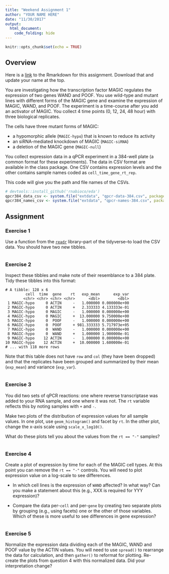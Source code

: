 ```yaml
---
title: "Weekend Assignment 1"
author: "YOUR NAME HERE"
date: "11/30/2017"
output:
  html_document:
    code_folding: hide
---
```


```r
knitr::opts_chunk$set(echo = TRUE)
```

## Overview

Here is a [link](https://raw.githubusercontent.com/rnabioco/eda/master/vignettes/assignment-1.Rmd) to the Rmarkdown for this assignment. Download that and update your name at the top.

You are investigating how the transcription factor MAGIC regulates the expression of two genes WAND and POOF. You use wild-type and mutant lines with different forms of the MAGIC gene and examine the expression of MAGIC, WAND, and POOF. The experiment is a time-course after you add an activator of MAGIC. You collect 4 time points (0, 12, 24, 48 hour) with three biological replicates.

The cells have three mutant forms of MAGIC:

+ a hypomorphic allele (`MAGIC-hypo`) that is known to reduce its activity
+ an siRNA-mediated knockdown of MAGIC (`MAGIC-siRNA`)
+ a deletion of the MAGIC gene (`MAGIC-null`)

You collect expression data in a qPCR experiment in a 384-well plate (a common format for these experiments). The data in CSV format are available in the class package. One CSV contains expression levels and the other contains sample names coded as `cell_time_gene_rt_rep`.

This code will give you the path and file names of the CSVs.

```r
# devtools::install_github('rnabioco/eda')
qpcr384_data_csv <- system.file("extdata", "qpcr-data-384.csv", package = 'eda')
qpcr384_names_csv <- system.file("extdata", "qpcr-names-384.csv", package = 'eda')
```

## Assignment

### Exercise 1

Use a function from the [`readr`](http://readr.tidyverse.org/) library--part of the tidyverse--to load the CSV data. You should have two new tibbles.

```r
```

### Exercise 2

Inspect these tibbles and make note of their resemblance to a 384 plate. Tidy these tibbles into this format:

```
# A tibble: 128 x 6
         cell  time  gene    rt   exp_mean      exp_var
        <chr> <chr> <chr> <chr>      <dbl>        <dbl>
 1 MAGIC-hypo     0 ACTIN     -   1.000000 0.000000e+00
 2 MAGIC-hypo     0 ACTIN     +   2.333333 4.133333e-01
 3 MAGIC-hypo     0 MAGIC     -   1.000000 0.000000e+00
 4 MAGIC-hypo     0 MAGIC     +  13.000000 9.750000e+00
 5 MAGIC-hypo     0  POOF     -   1.000000 0.000000e+00
 6 MAGIC-hypo     0  POOF     + 981.333333 5.717973e+05
 7 MAGIC-hypo     0  WAND     -   1.000000 0.000000e+00
 8 MAGIC-hypo     0  WAND     +   1.000000 1.900000e-01
 9 MAGIC-hypo    12 ACTIN     -   1.000000 0.000000e+00
10 MAGIC-hypo    12 ACTIN     +  10.000000 1.600000e-01
# ... with 118 more rows
```

Note that this table does not have `row` and `col` (they have been dropped) and that the replicates have been grouped and summarized by their mean (`exp_mean`) and variance (`exp_var`).

```r
```

### Exercise 3

You did two sets of qPCR reactions: one where reverse transcriptase was added to your RNA sample, and one where it was not. The `rt` variable reflects this by noting samples with `+` and `-`.

Make two plots of the distribution of expression values for all sample values. In one plot, use `geom_histogram()` and facet by `rt`. In the other plot, change the x-axis scale using `scale_x_log10()`.

What do these plots tell you about the values from the `rt == "-"` samples?

```r
```

### Exercise 4

Create a plot of expression by time for each of the MAGIC cell types. At this point you can remove the `rt == "-"` controls. You will need to plot expression value on a log-scale to see differences.

+ In which cell lines is the expression of `WAND` affected? In what way? Can you make a statement about this (e.g., XXX is required for YYY expression)?

+ Compare the data per-`cell` and per-`gene` by creating two separate plots by grouping (e.g., using facets) one or the other of those variables. Which of these is more useful to see differences in gene expression?

```r
```

### Exercise 5

Normalize the expression data dividing each of the MAGIC, WAND and POOF value by the ACTIN values. You will need to use `spread()` to rearrange the data for calculation, and then `gather()` to reformat for plotting. Re-create the plots from question 4 with this normalized data. Did your interpretation change?

```r
```

